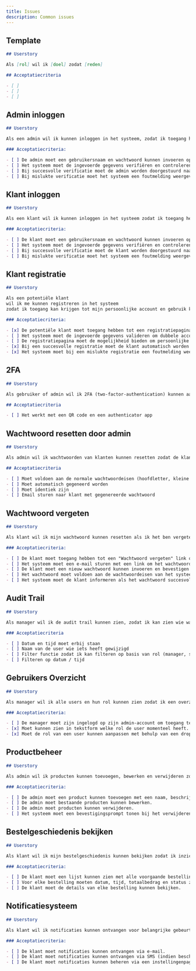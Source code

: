 ```yaml
---
title: Issues
description: Common issues
---
```




## Template

```md
## Userstory

Als [rol] wil ik [doel] zodat [reden]

## Acceptatiecriteria

- [ ]
- [ ]
- [ ]
```

## Admin inloggen
```md
## Userstory

Als een admin wil ik kunnen inloggen in het systeem, zodat ik toegang heb tot de beheerfuncties van de applicatie.

### Acceptatiecriteria:

- [ ] De admin moet een gebruikersnaam en wachtwoord kunnen invoeren op de inlogpagina.
- [ ] Het systeem moet de ingevoerde gegevens verifiëren en controleren of het een geldige admin-gebruiker is.
- [ ] Bij succesvolle verificatie moet de admin worden doorgestuurd naar het beheerdashboard.
- [ ] Bij mislukte verificatie moet het systeem een foutmelding weergeven en de admin de mogelijkheid bieden om opnieuw in te loggen.
```

## Klant inloggen
```md
## Userstory

Als een klant wil ik kunnen inloggen in het systeem zodat ik toegang heb tot mijn persoonlijke account en de bijbehorende functionaliteit van de website kan gebruiken.

### Acceptatiecriteria:

- [ ] De klant moet een gebruikersnaam en wachtwoord kunnen invoeren op de inlogpagina.
- [ ] Het systeem moet de ingevoerde gegevens verifiëren en controleren of het een geldige klant is.
- [ ] Bij succesvolle verificatie moet de klant worden doorgestuurd naar de homepagina.
- [ ] Bij mislukte verificatie moet het systeem een foutmelding weergeven en de klant de mogelijkheid bieden om opnieuw in te loggen.
```

## Klant registratie
```md
## Userstory

Als een potentiële klant
wil ik me kunnen registreren in het systeem
zodat ik toegang kan krijgen tot mijn persoonlijke account en gebruik kan maken van de applicatie.

### Acceptatiecriteria:

- [x] De potentiële klant moet toegang hebben tot een registratiepagina.
- [ ] Het systeem moet de ingevoerde gegevens valideren om dubbele accounts te voorkomen.
- [ ] De registratiepagina moet de mogelijkheid bieden om persoonlijke gegevens, waaronder een gebruikersnaam en wachtwoord, in te voeren.
- [x] Bij een succesvolle registratie moet de klant automatisch worden ingelogd in zijn nieuwe account en worden doorgestuurd naar de homepage.
- [x] Het systeem moet bij een mislukte registratie een foutmelding weergeven en de potentiële klant de mogelijkheid bieden om opnieuw te proberen.
```

## 2FA
```md
## Userstory

Als gebruiker of admin wil ik 2FA (two-factor-authentication) kunnen aanzetten zodat mijn account *nog* veiliger is van hackers.

## Acceptatiecriteria

- [ ] Het werkt met een QR code en een authenticator app
```

## Wachtwoord resetten door admin
```md
## Userstory

Als admin wil ik wachtwoorden van klanten kunnen resetten zodat de klant weer kan inloggen met een gegenereerde wachtwoord.

## Acceptatiecriteria

- [ ] Moet voldoen aan de normale wachtwoordeisen (hoofdletter, kleine letter, cijfer, teken, etc)
- [ ] Moet automatisch gegeneerd worden
- [ ] Moet identiek zijn
- [ ] Email sturen naar klant met gegenereerde wachtwoord
```

## Wachtwoord vergeten
```md
## Userstory

Als klant wil ik mijn wachtwoord kunnen resetten als ik het ben vergeten zodat ik weer toegang krijg tot mijn account.

### Acceptatiecriteria:

- [ ] De klant moet toegang hebben tot een "Wachtwoord vergeten" link op de inlogpagina.
- [ ] Het systeem moet een e-mail sturen met een link om het wachtwoord te resetten.
- [ ] De klant moet een nieuw wachtwoord kunnen invoeren en bevestigen.
- [ ] Het wachtwoord moet voldoen aan de wachtwoordeisen van het systeem.
- [ ] Het systeem moet de klant informeren als het wachtwoord succesvol is gewijzigd.
```


## Audit Trail
```md
## Userstory

Als manager wil ik de audit trail kunnen zien, zodat ik kan zien wie wat en wanneer heeft gewijzigd.

### Acceptatiecriteria

- [ ] Datum en tijd moet erbij staan
- [ ] Naam van de user wie iets heeft gewijzigd
- [ ] Filter functie zodat ik kan filteren op basis van rol (manager, sales, inventory)
- [ ] Filteren op datum / tijd
```

## Gebruikers Overzicht
```md
## Userstory

Als manager wil ik alle users en hun rol kunnen zien zodat ik een overzicht heb wie een account heeft op de website en wat hun rol is in het systeem (klant, inventory, sales)

### Acceptatiecriteria:

- [ ] De manager moet zijn ingelogd op zijn admin-account om toegang te krijgen tot de user overview.
- [x] Moet kunnen zien in tekstform welke rol de user momenteel heeft.
- [x] Moet de rol van een user kunnen aanpassen met behulp van een dropdown.
```

## Productbeheer
```md
## Userstory

Als admin wil ik producten kunnen toevoegen, bewerken en verwijderen zodat ik het aanbod van de webshop kan beheren.

### Acceptatiecriteria:

- [ ] De admin moet een product kunnen toevoegen met een naam, beschrijving, prijs en voorraadstatus.
- [ ] De admin moet bestaande producten kunnen bewerken.
- [ ] De admin moet producten kunnen verwijderen.
- [ ] Het systeem moet een bevestigingsprompt tonen bij het verwijderen van een product.

```

## Bestelgeschiedenis  bekijken
```md
## Userstory

Als klant wil ik mijn bestelgeschiedenis kunnen bekijken zodat ik inzicht heb in mijn vorige aankopen.

### Acceptatiecriteria:

- [ ] De klant moet een lijst kunnen zien met alle voorgaande bestellingen.
- [ ] Voor elke bestelling moeten datum, tijd, totaalbedrag en status zichtbaar zijn.
- [ ] De klant moet de details van elke bestelling kunnen bekijken.

```

## Notificatiesysteem
```md
## Userstory

Als klant wil ik notificaties kunnen ontvangen voor belangrijke gebeurtenissen (zoals verzending van mijn bestelling) zodat ik op de hoogte ben van de status van mijn aankoop.

### Acceptatiecriteria:

- [ ] De klant moet notificaties kunnen ontvangen via e-mail.
- [ ] De klant moet notificaties kunnen ontvangen via SMS (indien beschikbaar).
- [ ] De klant moet notificaties kunnen beheren via een instellingenpagina.

```
